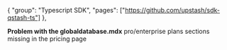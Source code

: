 {
"group": "Typescript SDK",
"pages": ["https://github.com/upstash/sdk-qstash-ts"]
},

**Problem with the globaldatabase.mdx**
pro/enterprise plans sections missing in the pricing page
